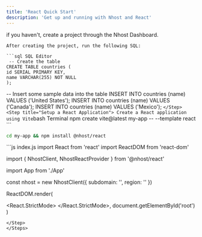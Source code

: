 ```yaml
---
title: 'React Quick Start'
description: 'Get up and running with Nhost and React'
---
```


<Steps>
  <Step title="Setup a Nhost Project">
    if you haven't, create a project through the Nhost Dashboard.

    After creating the project, run the following SQL:

    ```sql SQL Editor
     -- Create the table
 	CREATE TABLE countries (
 	id SERIAL PRIMARY KEY,
   	name VARCHAR(255) NOT NULL
	);
 -- Insert some sample data into the table
 INSERT INTO countries (name) VALUES ('United States');
 INSERT INTO countries (name) VALUES ('Canada');
 INSERT INTO countries (name) VALUES ('Mexico');
    ```
  </Step>
  <Step title="Setup a React Application">
    Create a React application using Vite
    ```bash Terminal
    npm create vite@latest my-app -- --template react
    ```
  </Step>
  <Step title="Install @nhost/react">
  ```bash Terminal
  cd my-app && npm install @nhost/react
  ```
  </Step>
  <Step title="Fetch Cities">
  ```js index.js
  import React from 'react'
import ReactDOM from 'react-dom'

import { NhostClient, NhostReactProvider } from '@nhost/react'

import App from './App'

const nhost = new NhostClient({
  subdomain: '<Your Nhost app subdomain>',
  region: '<Your Nhost app region>'
})

ReactDOM.render(
	
  <React.StrictMode>
    <NhostReactProvider nhost={nhost}>
      <App />
    </NhostReactProvider>
  </React.StrictMode>,
  document.getElementById('root')
)
  ```
  </Step>
</Steps>


